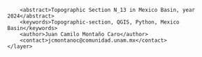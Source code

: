 <?xml version="1.0" encoding="UTF-8"?>
<qgis>
    <layer>
        <title>N_13</title>
        <abstract>Topographic Section N_13 in Mexico Basin, year 2024</abstract>
        <keywords>Topographic-section, QGIS, Python, Mexico Basin</keywords>
        <author>Juan Camilo Montaño Caro</author>
        <contact>jcmontanoc@comunidad.unam.mx</contact>
    </layer>
</qgis>
